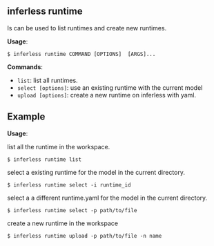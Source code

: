 ## inferless runtime

Is can be used to list runtimes and create new runtimes.

**Usage**:

```console
$ inferless runtime COMMAND [OPTIONS]  [ARGS]...
```

**Commands**:

* `list`: list all runtimes.
* `select [options]`: use an existing runtime with the current model
* `upload [options]`: create a new runtime on inferless with yaml.


## Example

**Usage**:

list all the runtime in the workspace.

```console
$ inferless runtime list 
```

select a existing runtime for the model in the current directory.

```console
$ inferless runtime select -i runtime_id
```

select a a different runtime.yaml for the model in the current directory.

```console
$ inferless runtime select -p path/to/file
```

create a new runtime in the workspace

```console
$ inferless runtime upload -p path/to/file -n name
```
